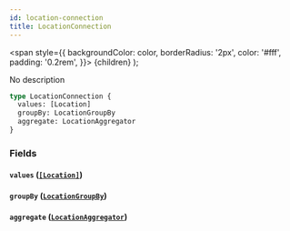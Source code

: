 ```yaml
---
id: location-connection
title: LocationConnection
---
```


<span
style={{
      backgroundColor: color,
      borderRadius: '2px',
      color: '#fff',
      padding: '0.2rem',
    }}>
{children}
</span>
);

No description

```graphql
type LocationConnection {
  values: [Location]
  groupBy: LocationGroupBy
  aggregate: LocationAggregator
}
```

### Fields

#### `values` ([`[Location]`](/v1/objects/location))

#### `groupBy` ([`LocationGroupBy`](/v1/objects/location-group-by))

#### `aggregate` ([`LocationAggregator`](/v1/objects/location-aggregator))
